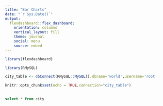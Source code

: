 ```yaml
---
title: "Bar Charts"
date: "`r Sys.Date()`"
output:
  flexdashboard::flex_dashboard:
    orientation: columns
    vertical_layout: fill
    theme: journal
    social: menu
    source: embed
---
```


```r
library(flexdashboard)

library(RMySQL)

city_table <- dbConnect(RMySQL::MySQL(),dbname='world',username='root',password='Limitless1978',host='localhost',port=3306)

knitr::opts_chunk$set(echo = TRUE,connection="city_table")
```

##


###

```sql

select * from city

```



##

###

